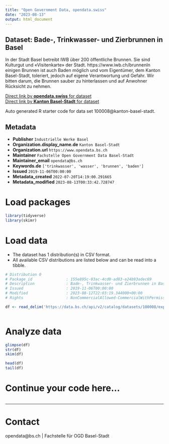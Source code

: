 ```yaml
---
title: "Open Government Data, opendata.swiss"
date: "2023-08-13"
output: html_document
---
```


## Dataset: Bade-, Trinkwasser- und Zierbrunnen in Basel

In der Stadt Basel betreibt IWB über 200 öffentliche Brunnen. Sie sind Kulturgut und «Visitenkarte» der Stadt. https://www.iwb.ch/brunnenIn einigen Brunnen ist auch Baden möglich und vom Eigentümer, dem Kanton Basel-Stadt, toleriert, jedoch auf eigene Verantwortung und Gefahr. Wir bitten darum, die Brunnen sauber zu hinterlassen und auf Anwohner Rücksicht zu nehmen. 

[Direct link by **opendata.swiss** for dataset](https://opendata.swiss/de/dataset/bade-trinkwasser-und-zierbrunnen-in-basel)<br>
[Direct link by **Kanton Basel-Stadt** for dataset](https://data.bs.ch/explore/dataset/100008/)

Auto generated R starter code for data set 100008@kanton-basel-stadt.

## Metadata

- **Publisher** `Industrielle Werke Basel`
- **Organization.display_name.de** `Kanton Basel-Stadt`
- **Organization.url** `https://www.opendata.bs.ch`
- **Maintainer** `Fachstelle Open Government Data Basel-Stadt`
- **Maintainer_email** `opendata@bs.ch`
- **Keywords.de** `['trinkwasser', 'wasser', 'brunnen', 'baden']`
- **Issued** `2019-11-06T00:00:00`
- **Metadata_created** `2022-07-20T14:19:00.291665`
- **Metadata_modified** `2023-08-13T00:33:42.728747`


# Load packages

```r

library(tidyverse)
library(skimr)

```

# Load data

-   The dataset has 1 distribution(s) in CSV format.
-   All available CSV distributions are listed below and can be read into a tibble.

```r

# Distribution 0
# Package_id               : 155e895c-03ac-4cd0-ad83-e24b93adec69
# Description              : Bade-, Trinkwasser- und Zierbrunnen in Basel (csv)
# Issued                   : 2019-11-06T00:00:00
# Modified                 : 2023-08-12T22:03:19.344000+00:00
# Rights                   : NonCommercialAllowed-CommercialWithPermission-ReferenceRequired

df <- read_delim('https://data.bs.ch/api/v2/catalog/datasets/100008/exports/csv')



```

# Analyze data

```r

glimpse(df)
str(df)
skim(df)

head(df)
tail(df)

```

# Continue your code here...

```r

```

------------------------------------------------------------------------

# Contact

opendata@bs.ch | Fachstelle für OGD Basel-Stadt
